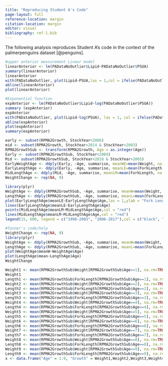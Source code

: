 ```yaml
---
title: "Reproducing Student A's Code"
page-layout: full
reference-location: margin
citation-location: margin
editor: visual
bibliography: ref-1.bib
---
```


The following analysis reproduces Student A's code in the context of the 
palmerpenguins dataset [@penguins]. 

```r
#upper anterior measurement Linear model
linearAnterior <- lm(PADataNoOutlier$Lipid~PADataNoOutlier$PSUA)
summary(linearAnterior)
linearAnterior
with(PADataNoOutlier, plot(Lipid~PSUA,las = 1,col = ifelse(PADataNoOutlier$`Fork Length`< 280,"red","black")))
abline(linearAnterior)
plot(linearAnterior)

#Exponential function
expAnterior <- lm(PADataNoOutlier$Lipid~log(PADataNoOutlier$PSUA))
summary (expAnterior)
expAnterior
with(PADataNoOutlier, plot(Lipid~log(PSUA), las = 1, col = ifelse(PADataNoOutlier$`Fork Length`<260,"red","black")))
abline(expAnterior)
plot(expAnterior)
summary(expAnterior)

early <- subset(RPMA2Growth, StockYear<2006)
mid <- subset(RPMA2Growth, StockYear<2014 & StockYear>2003)
RPMA2GrowthSub <- transform(RPMA2Growth, Age = as.integer(Age))
Early <- subset(RPMA2GrowthSub, StockYear<2004)
Mid <- subset(RPMA2GrowthSub, StockYear<2018 & StockYear>2005)
EarlyWeightAge <- ddply(Early, ~Age, summarise, meanWE=mean(Weight, na.rm = T))
EarlyLengthAge <- ddply(Early, ~Age, summarise, meanLE=mean(ForkLength, na.rm = T))
MidLengthAge <- ddply(Mid, ~Age, summarise, meanLM=mean(ForkLength, na.rm = T))
WeightChange <- rep(NA, 9)

library(plyr)
WeightAge <- ddply(RPMA2GrowthSub, ~Age, summarise, meanW=mean(Weight, na.rm = T))
LengthAge <- ddply(RPMA2GrowthSub, ~Age, summarise, meanL=mean(ForkLength, na.rm = T))
plot(EarlyLengthAge$meanLE~EarlyLengthAge$Age,las = 1,ylab = "Fork Length (mm)",xlab = "Age")
lines(EarlyLengthAge$meanLE~EarlyLengthAge$Age)
points(MidLengthAge$meanLM~MidLengthAge$Age,col = "red")
lines(MidLengthAge$meanLM~MidLengthAge$Age,col = "red")
legend(15, 600, legend = c("1998-2003", "2006-2017"),col = c("black", "red"), lty = 1:1,cex = 0.8)

#Tanner's code/help
WeightChange <- rep(NA, 9)
library(plyr)
WeightAge <- ddply(RPMA2GrowthSub, ~Age, summarise, meanW=mean(Weight, na.rm = T))
LengthAge <- ddply(RPMA2GrowthSub, ~Age, summarise, meanL=mean(ForkLength, na.rm = T))
plot(WeightAge$meanW~WeightAge$Age)
plot(LengthAge$mean~LengthAge$Age)
WeightChange

Weight1 <- mean(RPMA2GrowthSub$Weight[RPMA2GrowthSub$Age==1], na.rm=TRUE)
Weight1
Length1 <- mean(RPMA2GrowthSub$ForkLength[RPMA2GrowthSub$Age==1], na.rm=TRUE)
Weight2 <- mean(RPMA2GrowthSub$Weight[RPMA2GrowthSub$Age==2], na.rm=TRUE)
Length2 <- mean(RPMA2GrowthSub$ForkLength[RPMA2GrowthSub$Age==2], na.rm=TRUE)
Weight3 <- mean(RPMA2GrowthSub$Weight[RPMA2GrowthSub$Age==3], na.rm=TRUE)
Length3 <- mean(RPMA2GrowthSub$ForkLength[RPMA2GrowthSub$Age==3], na.rm=TRUE)
Weight4 <- mean(RPMA2GrowthSub$Weight[RPMA2GrowthSub$Age==4], na.rm=TRUE)
Length4 <- mean(RPMA2GrowthSub$ForkLength[RPMA2GrowthSub$Age==4], na.rm=TRUE)
Weight5 <- mean(RPMA2GrowthSub$Weight[RPMA2GrowthSub$Age==5], na.rm=TRUE)
Length5 <- mean(RPMA2GrowthSub$ForkLength[RPMA2GrowthSub$Age==5], na.rm=TRUE)
Weight6 <- mean(RPMA2GrowthSub$Weight[RPMA2GrowthSub$Age==6], na.rm=TRUE)
Length6 <- mean(RPMA2GrowthSub$ForkLength[RPMA2GrowthSub$Age==6], na.rm=TRUE)
Weight7 <- mean(RPMA2GrowthSub$Weight[RPMA2GrowthSub$Age==7], na.rm=TRUE)
Length7 <- mean(RPMA2GrowthSub$ForkLength[RPMA2GrowthSub$Age==7], na.rm=TRUE)
Weight8 <- mean(RPMA2GrowthSub$Weight[RPMA2GrowthSub$Age==8], na.rm=TRUE)
Length8 <- mean(RPMA2GrowthSub$ForkLength[RPMA2GrowthSub$Age==8], na.rm=TRUE)
Weight9 <- mean(RPMA2GrowthSub$Weight[RPMA2GrowthSub$Age==9], na.rm=TRUE)
Length9 <- mean(RPMA2GrowthSub$ForkLength[RPMA2GrowthSub$Age==9], na.rm=TRUE)
x <- data.frame("Age" = 1:9, "Growth" = Weight1,Weight2,Weight3,Weight4,Weight5,Weight6,Weight7,Weight8,Weight9)
```
